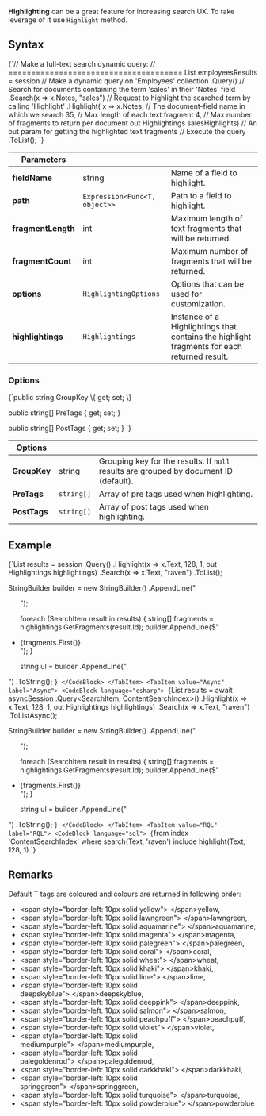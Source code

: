 
**Highlighting** can be a great feature for increasing search UX. To take leverage of it use `Highlight` method.

## Syntax

<TabItem value="highlight_1" label="highlight_1">
<CodeBlock language="csharp">
{`// Make a full-text search dynamic query:
// ======================================
List<Employee> employeesResults = session
     // Make a dynamic query on 'Employees' collection
    .Query<Employee>()
     // Search for documents containing the term 'sales' in their 'Notes' field
    .Search(x => x.Notes, "sales")
     // Request to highlight the searched term by calling 'Highlight'
    .Highlight(
        x => x.Notes, // The document-field name in which we search
        35,           // Max length of each text fragment
        4,            // Max number of fragments to return per document
        out Highlightings salesHighlights) // An out param for getting the highlighted text fragments
     // Execute the query
    .ToList();
`}
</CodeBlock>
</TabItem>

| Parameters | | |
| ------------- | ------------- | ----- |
| **fieldName** | string | Name of a field to highlight. |
| **path** | `Expression<Func<T, object>>` | Path to a field to highlight. |
| **fragmentLength** | int | Maximum length of text fragments that will be returned. |
| **fragmentCount** | int | Maximum number of fragments that will be returned. |
| **options** | `HighlightingOptions`  | Options that can be used for customization. |
| **highlightings** | `Highlightings` | Instance of a Highlightings that contains the highlight fragments for each returned result. |

### Options

<TabItem value="options" label="options">
<CodeBlock language="csharp">
{`public string GroupKey \{ get; set; \}

public string[] PreTags \{ get; set; \}

public string[] PostTags \{ get; set; \}
`}
</CodeBlock>
</TabItem>

| Options | | |
| ------------- | ------------- | ----- |
| **GroupKey** | string | Grouping key for the results. If `null` results are grouped by document ID (default). |
| **PreTags** | `string[]` | Array of pre tags used when highlighting. |
| **PostTags** | `string[]` | Array of post tags used when highlighting. |

## Example

<Tabs groupId='languageSyntax'>
<TabItem value="Sync" label="Sync">
<CodeBlock language="csharp">
{`List<SearchItem> results = session
    .Query<SearchItem, ContentSearchIndex>()
    .Highlight(x => x.Text, 128, 1, out Highlightings highlightings)
    .Search(x => x.Text, "raven")
    .ToList();

StringBuilder builder = new StringBuilder()
    .AppendLine("<ul>");

foreach (SearchItem result in results)
{
    string[] fragments = highlightings.GetFragments(result.Id);
    builder.AppendLine($"<li>{fragments.First()}</li>");
}

string ul = builder
    .AppendLine("</ul>")
    .ToString();
`}
</CodeBlock>
</TabItem>
<TabItem value="Async" label="Async">
<CodeBlock language="csharp">
{`List<SearchItem> results = await asyncSession
    .Query<SearchItem, ContentSearchIndex>()
    .Highlight(x => x.Text, 128, 1, out Highlightings highlightings)
    .Search(x => x.Text, "raven")
    .ToListAsync();

StringBuilder builder = new StringBuilder()
    .AppendLine("<ul>");

foreach (SearchItem result in results)
{
    string[] fragments = highlightings.GetFragments(result.Id);
    builder.AppendLine($"<li>{fragments.First()}</li>");
}

string ul = builder
    .AppendLine("</ul>")
    .ToString();
`}
</CodeBlock>
</TabItem>
<TabItem value="RQL" label="RQL">
<CodeBlock language="sql">
{`from index 'ContentSearchIndex'
where search(Text, 'raven')
include highlight(Text, 128, 1)
`}
</CodeBlock>
</TabItem>
</Tabs>

## Remarks

<Admonition type="note" title="Note" id="note" href="#note">
Default `<b></b>` tags are coloured and colours are returned in following order:

- &lt;span style="border-left: 10px solid yellow"&gt;&nbsp;&lt;/span&gt;yellow,
- &lt;span style="border-left: 10px solid lawngreen"&gt;&nbsp;&lt;/span&gt;lawngreen,
- &lt;span style="border-left: 10px solid aquamarine"&gt;&nbsp;&lt;/span&gt;aquamarine,
- &lt;span style="border-left: 10px solid magenta"&gt;&nbsp;&lt;/span&gt;magenta,
- &lt;span style="border-left: 10px solid palegreen"&gt;&nbsp;&lt;/span&gt;palegreen,
- &lt;span style="border-left: 10px solid coral"&gt;&nbsp;&lt;/span&gt;coral,
- &lt;span style="border-left: 10px solid wheat"&gt;&nbsp;&lt;/span&gt;wheat,
- &lt;span style="border-left: 10px solid khaki"&gt;&nbsp;&lt;/span&gt;khaki,
- &lt;span style="border-left: 10px solid lime"&gt;&nbsp;&lt;/span&gt;lime,
- &lt;span style="border-left: 10px solid deepskyblue"&gt;&nbsp;&lt;/span&gt;deepskyblue,
- &lt;span style="border-left: 10px solid deeppink"&gt;&nbsp;&lt;/span&gt;deeppink,
- &lt;span style="border-left: 10px solid salmon"&gt;&nbsp;&lt;/span&gt;salmon,
- &lt;span style="border-left: 10px solid peachpuff"&gt;&nbsp;&lt;/span&gt;peachpuff,
- &lt;span style="border-left: 10px solid violet"&gt;&nbsp;&lt;/span&gt;violet,
- &lt;span style="border-left: 10px solid mediumpurple"&gt;&nbsp;&lt;/span&gt;mediumpurple,
- &lt;span style="border-left: 10px solid palegoldenrod"&gt;&nbsp;&lt;/span&gt;palegoldenrod,
- &lt;span style="border-left: 10px solid darkkhaki"&gt;&nbsp;&lt;/span&gt;darkkhaki,
- &lt;span style="border-left: 10px solid springgreen"&gt;&nbsp;&lt;/span&gt;springgreen,
- &lt;span style="border-left: 10px solid turquoise"&gt;&nbsp;&lt;/span&gt;turquoise,
- &lt;span style="border-left: 10px solid powderblue"&gt;&nbsp;&lt;/span&gt;powderblue
</Admonition>



